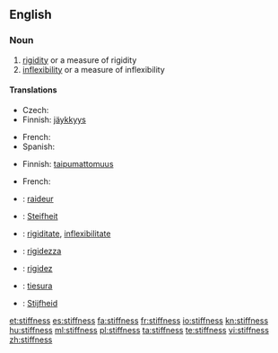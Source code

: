 ==English==

===Noun===
{{en-noun|es|-}}

# [[rigidity]] or a measure of rigidity
# [[inflexibility]] or a measure of inflexibility

====Translations====
{{trans-top|rigidity}}
* Czech: {{t-|cs|ztuhlost|f}}
* Finnish: [[jäykkyys]]
{{trans-mid}}
* French: {{t+|fr|rigidité}}
* Spanish: {{t+|es|rigidez|f}}
{{trans-bottom}}

{{trans-top|inflexibility}}
* Finnish: [[taipumattomuus]]
{{trans-mid}}
* French: {{t+|fr|inflexibilité}}
{{trans-bottom}}

{{checktrans-top}}
* {{ttbc|fr}}: [[raideur]]
* {{ttbc|German}}: [[Steifheit]]
* {{ttbc|Interlingua}}: [[rigiditate]], [[inflexibilitate]]
* {{ttbc|Italian}}: [[rigidezza]]
{{trans-mid}}
* {{ttbc|Portuguese}}: [[rigidez]]
* {{ttbc|Spanish}}: [[tiesura]]
* {{ttbc|Dutch}}: [[Stijfheid]]
{{trans-bottom}}

[[et:stiffness]]
[[es:stiffness]]
[[fa:stiffness]]
[[fr:stiffness]]
[[io:stiffness]]
[[kn:stiffness]]
[[hu:stiffness]]
[[ml:stiffness]]
[[pl:stiffness]]
[[ta:stiffness]]
[[te:stiffness]]
[[vi:stiffness]]
[[zh:stiffness]]